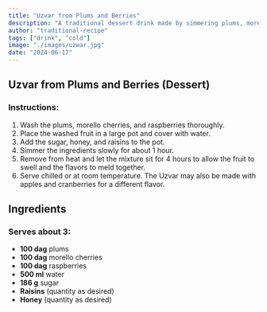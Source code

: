 ```yaml
---
title: "Uzvar from Plums and Berries"
description: "A traditional dessert drink made by simmering plums, morello cherries, and raspberries with honey and raisins."
author: "traditional-recipe"
tags: ["drink", "cold"]
image: "./images/uzwar.jpg"
date: "2024-06-17"
---
```


## Uzvar from Plums and Berries (Dessert)

### Instructions:
1. Wash the plums, morello cherries, and raspberries thoroughly.
2. Place the washed fruit in a large pot and cover with water.
3. Add the sugar, honey, and raisins to the pot.
4. Simmer the ingredients slowly for about 1 hour.
5. Remove from heat and let the mixture sit for 4 hours to allow the fruit to swell and the flavors to meld together.
6. Serve chilled or at room temperature. The Uzvar may also be made with apples and cranberries for a different flavor.

## Ingredients

### Serves about 3:
- **100 dag** plums
- **100 dag** morello cherries
- **100 dag** raspberries
- **500 ml** water
- **186 g** sugar
- **Raisins** (quantity as desired)
- **Honey** (quantity as desired)
